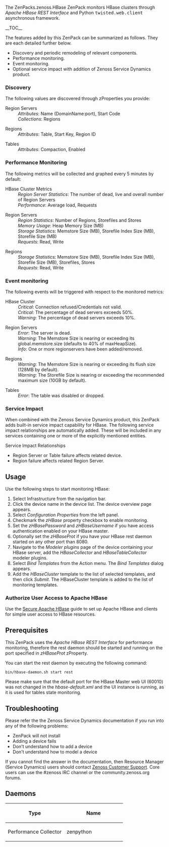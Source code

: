 {{ZenPack
|Summary=This ZenPack provides status and performance monitoring of HBase.
|Organization=Zenoss, Inc.
|ZenPack name=ZenPacks.zenoss.HBase
|Source URI=
|Releases={{Release
|Version=
|Tag=
|Release date=
|Compatible with=Zenoss Core 4.2.x, Zenoss Resource Manager 4.1.x, Zenoss Resource Manager 4.2.x
|Requires=PythonCollector
}}
|Devices=
|Applications={{Application
|Product Name=HBase
}}
|Integrations=
|DataAudits=
|Binaries=
|Flavor=
}}

The <span class="zenpack">ZenPacks.zenoss.HBase</span> ZenPack monitors HBase 
clusters through ''Apache HBase REST Interface'' and Python 
<samp class="ph codeph">twisted.web.client</samp> asynchronous framework.

__TOC__

The features added by this ZenPack can be summarized as follows.
They are each detailed further below.

* Discovery and periodic remodeling of relevant components. 
* Performance monitoring. 
* Event monitoring.
* Optional service impact with addition of Zenoss Service Dynamics product. 

=== Discovery ===

The following values are discovered through zProperties you provide:

; Region Servers
: ''Attributes'': Name (DomainName:port), Start Code
: ''Collections'': Regions

; Regions
: ''Attributes'': Table, Start Key, Region ID

; Tables
: ''Attributes'': Compaction, Enabled

=== Performance Monitoring ===

The following metrics will be collected and graphed every 5 minutes by default:

; HBase Cluster Metrics
: ''Region Server Statistics'': The number of dead, live and overall number of Region Servers
: ''Performance'': Average load, Requests

; Region Servers
: ''Region Statistics'': Number of Regions, Storefiles and Stores
: ''Memory Usage'': Heap Memory Size (MB)
: ''Storage Statistics'': Memstore Size (MB), Storefile Index Size (MB), Storefile Size (MB)
: ''Requests'': Read, Write

; Regions
: ''Storage Statistics'': Memstore Size (MB), Storefile Index Size (MB), Storefile Size (MB), Storefiles, Stores
: ''Requests'': Read, Write

=== Event monitoring ===

The following events will be triggered with respect to the monitored metrics:

;HBase Cluster
: ''Critical'': Connection refused/Credentials not valid.
: ''Critical'': The percentage of dead servers exceeds 50%.
: ''Warning'': The percentage of dead servers exceeds 10%.

; Region Servers
: ''Error'': The server is dead.
: ''Warning'': The Memstore Size is nearing or exceeding its global.memstore.size (defaults to 40% of maxHeapSize).
: ''Info'': One or more regionservers have been added/removed.

; Regions
: ''Warning'': The Memstore Size is nearing or exceeding its flush size (128MB by default).
: ''Warning'': The Storefile Size is nearing or exceeding the recommended maximum size (10GB by default).

; Tables
: ''Error'': The table was disabled or dropped.

=== Service Impact ===
When combined with the Zenoss Service Dynamics product, this ZenPack adds 
built-in service impact capability for HBase. The following service impact 
relationships are automatically added. These will be included in any services 
containing one or more of the explicitly mentioned entities.
;Service Impact Relationships
* Region Server or Table failure affects related device.
* Region failure affects related Region Server.

== Usage ==

Use the following steps to start monitoring HBase:
# Select Infrastructure from the navigation bar.
# Click the device name in the device list. The device overview page appears.
# Select ''Configuration Properties'' from the left panel.
# Checkmark the ''zHBase'' property checkbox to enable monitoring.
# Set the ''zHBasePassword'' and ''zHBaseUsername'' if you have access authentication enabled on your HBase master.
# Optionally set the ''zHBaseProt'' if you have your HBase rest daemon started on any other port than 8080.
# Navigate to the ''Modeler plugins'' page of the device containing your HBase server, add the ''HBaseCollector'' and ''HBaseTableCollector'' modeler plugins.
# Select ''Bind Templates'' from the Action menu. The ''Bind Templates'' dialog appears.
# Add the ''HBaseCluster'' template to the list of selected templates, and then click ''Submit''. The HBaseCluster template is added to the list of monitoring templates. 

=== Authorize User Access to Apache HBase ===

Use the [http://hbase.apache.org/book/hbase.secure.simpleconfiguration.html Secure Apache HBase] guide 
to set up Apache HBase and clients for simple user access to HBase resources.

== Prerequisites ==

This ZenPack uses the ''Apache HBase REST Interface'' for performance monitoring,
therefore the rest daemon should be started and running on 
the port specified in ''zHBaseProt'' zProperty.

You can start the rest daemon by executing the following command:

<code>bin/hbase-daemon.sh start rest</code>

Please make sure that the default port for the HBase Master web UI (60010) 
was not changed in the ''hbase-default.xml'' and the UI instance is running, 
as it is used for tables state monitoring.

== Troubleshooting ==

Please refer the the Zenoss Service Dynamics documentation if you run into 
any of the following problems:

* ZenPack will not install
* Adding a device fails
* Don't understand how to add a device
* Don't understand how to model a device

If you cannot find the answer in the documentation, then Resource Manager (Service Dynamics) 
users should contact [https://support.zenoss.com Zenoss Customer Support]. 
Core users can use the #zenoss IRC channel or the community.zenoss.org forums.

== Daemons ==

{| class="wikitable"
!width="50%"|Type
!width="50%"|Name
|-
|Performance Collector
|zenpython
|}

{{ZenPackFooter}}
